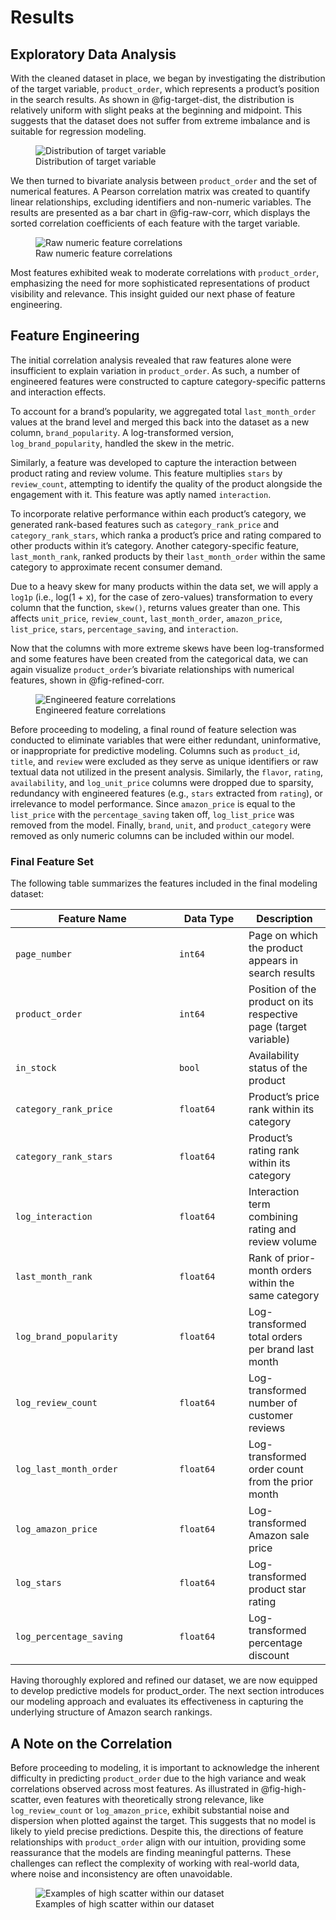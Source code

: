 # Results

## Exploratory Data Analysis

With the cleaned dataset in place, we began by investigating the distribution of the target variable, `product_order`, which represents a product's position in the search results. As shown in @fig-target-dist, the distribution is relatively uniform with slight peaks at the beginning and midpoint. This suggests that the dataset does not suffer from extreme imbalance and is suitable for regression modeling.

![Distribution of target variable](images/target_dist.png){#fig-target-dist}

We then turned to bivariate analysis between `product_order` and the set of numerical features. A Pearson correlation matrix was created to quantify linear relationships, excluding identifiers and non-numeric variables. The results are presented as a bar chart in @fig-raw-corr, which displays the sorted correlation coefficients of each feature with the target variable.

![Raw numeric feature correlations](images/initial_corr.png){#fig-raw-corr}

Most features exhibited weak to moderate correlations with `product_order`, emphasizing the need for more sophisticated representations of product visibility and relevance. This insight guided our next phase of feature engineering.

## Feature Engineering

The initial correlation analysis revealed that raw features alone were insufficient to explain variation in `product_order`. As such, a number of engineered features were constructed to capture category-specific patterns and interaction effects.

To account for a brand's popularity, we aggregated total `last_month_order` values at the brand level and merged this back into the dataset as a new column, `brand_popularity`. A log-transformed version, `log_brand_popularity`, handled the skew in the metric.

Similarly, a feature was developed to capture the interaction between product rating and review volume. This feature multiplies `stars` by `review_count`, attempting to identify the quality of the product alongside the engagement with it. This feature was aptly named `interaction`.

To incorporate relative performance within each product’s category, we generated rank-based features such as `category_rank_price` and `category_rank_stars`, which ranka a product’s price and rating compared to other products within it's category. Another category-specific feature, `last_month_rank`, ranked products by their `last_month_order` within the same category to approximate recent consumer demand.

Due to a heavy skew for many products within the data set, we will apply a `log1p` (i.e., log(1 + x), for the case of zero-values) transformation to every column that the function, `skew()`, returns values greater than one. This affects `unit_price`, `review_count`, `last_month_order`, `amazon_price`, `list_price`, `stars`, `percentage_saving`, and `interaction`.

Now that the columns with more extreme skews have been log-transformed and some features have been created from the categorical data, we can again visualize `product_order`'s bivariate relationships with numerical features, shown in @fig-refined-corr.

![Engineered feature correlations](images/refined_corr.png){#fig-refined-corr}

Before proceeding to modeling, a final round of feature selection was conducted to eliminate variables that were either redundant, uninformative, or inappropriate for predictive modeling. Columns such as `product_id`, `title`, and `review` were excluded as they serve as unique identifiers or raw textual data not utilized in the present analysis. Similarly, the `flavor`, `rating`, `availability`, and `log_unit_price` columns were dropped due to sparsity, redundancy with engineered features (e.g., `stars` extracted from `rating`), or irrelevance to model performance. Since `amazon_price` is equal to the `list_price` with the `percentage_saving` taken off, `log_list_price` was removed from the model. Finally, `brand`, `unit`, and `product_category` were removed as only numeric columns can be included within our model.

### Final Feature Set

The following table summarizes the features included in the final modeling dataset:

| Feature Name | Data Type | Description |
|--------------------------|-----------|-------------|
| `page_number`            | `int64`   | Page on which the product appears in search results |
| `product_order`          | `int64`   | Position of the product on its respective page (target variable) |
| `in_stock`               | `bool`    | Availability status of the product |
| `category_rank_price`    | `float64` | Product's price rank within its category |
| `category_rank_stars`    | `float64` | Product's rating rank within its category |
| `log_interaction`        | `float64` | Interaction term combining rating and review volume |
| `last_month_rank`        | `float64` | Rank of prior-month orders within the same category |
| `log_brand_popularity`   | `float64` | Log-transformed total orders per brand last month |
| `log_review_count`       | `float64` | Log-transformed number of customer reviews |
| `log_last_month_order`   | `float64` | Log-transformed order count from the prior month |
| `log_amazon_price`       | `float64` | Log-transformed Amazon sale price |
| `log_stars`              | `float64` | Log-transformed product star rating |
| `log_percentage_saving`  | `float64` | Log-transformed percentage discount |

Having thoroughly explored and refined our dataset, we are now equipped to develop predictive models for product_order. The next section introduces our modeling approach and evaluates its effectiveness in capturing the underlying structure of Amazon search rankings.

## A Note on the Correlation

Before proceeding to modeling, it is important to acknowledge the inherent difficulty in predicting `product_order` due to the high variance and weak correlations observed across most features. As illustrated in @fig-high-scatter, even features with theoretically strong relevance, like `log_review_count` or `log_amazon_price`, exhibit substantial noise and dispersion when plotted against the target. This suggests that no model is likely to yield precise predictions. Despite this, the directions of feature relationships with `product_order` align with our intuition, providing some reassurance that the models are finding meaningful patterns. These challenges can reflect the complexity of working with real-world data, where noise and inconsistency are often unavoidable.

![Examples of high scatter within our dataset](images/high_scatter.png){#fig-high-scatter}
